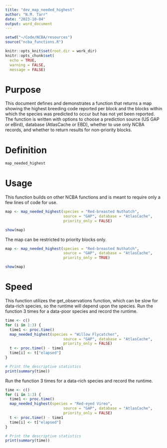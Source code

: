 ```yaml
---
title: "dev_map_needed_highest"
author: "N.M. Tarr"
date: "2023-10-04"
output: word_document
---
```


```r
setwd("~/Code/NCBA/resources")
source("ncba_functions.R")

knitr::opts_knit$set(root.dir = work_dir)
knitr::opts_chunk$set(
  echo = TRUE,
  warning = FALSE,
  message = FALSE)
```


# Purpose
This document defines and demonstrates a function that returns a map showing the highest breeding code reported per block and the blocks within which the species was predicted to occur but has not yet been reported.  The function is written with options to choose a prediction source (US GAP or eBird), database (AtlasCache or EBD), whether to use only NCBA records, and whether to return results for non-priority blocks.


# Definition
```r
map_needed_highest
```


# Usage
This function builds on other NCBA functions and is meant to require only a few lines of code for use.  
```r
map <- map_needed_highest(species = "Red-breasted Nuthatch", 
                          source = "GAP", database = "AtlasCache",
                          priority_only = FALSE)

show(map)
```

The map can be restricted to priority blocks only.
```r
map <- map_needed_highest(species = "Red-breasted Nuthatch", 
                          source = "GAP", database = "AtlasCache",
                          priority_only = TRUE)

show(map)
```


# Speed
This function utilizes the get_observations function, which can be slow for data-rich species, so the runtime will depend upon the species.  Run the function 3 times for a data-poor species and record the runtime.
```r
time <- c()
for (i in 1:3) {
  time1 <- proc.time()
  map_needed_highest(species = "Willow Flycatcher", 
                          source = "GAP", database = "AtlasCache",
                          priority_only = FALSE)
  t <- proc.time() - time1
  time[i] <- t["elapsed"]
}

# Print the descriptive statistics
print(summary(time))
```

Run the function 3 times for a data-rich species and record the runtime.
```r
time <- c()
for (i in 1:3) {
  time1 <- proc.time()
  map_needed_highest(species = "Red-eyed Vireo", 
                          source = "GAP", database = "AtlasCache",
                          priority_only = FALSE)
  t <- proc.time() - time1
  time[i] <- t["elapsed"]
}

# Print the descriptive statistics
print(summary(time))
```